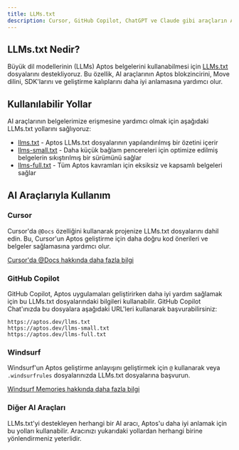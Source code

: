 ```yaml
---
title: LLMs.txt
description: Cursor, GitHub Copilot, ChatGPT ve Claude gibi araçların Aptos belgelerini anlamasını sağlama.
---
```


## LLMs.txt Nedir?

Büyük dil modellerinin (LLMs) Aptos belgelerini kullanabilmesi için [LLMs.txt](https://llmstxt.org/) dosyalarını destekliyoruz. Bu özellik, AI araçlarının Aptos blokzincirini, Move dilini, SDK'larını ve geliştirme kalıplarını daha iyi anlamasına yardımcı olur.

## Kullanılabilir Yollar

AI araçlarının belgelerimize erişmesine yardımcı olmak için aşağıdaki LLMs.txt yollarını sağlıyoruz:

- [llms.txt](/llms.txt) - Aptos LLMs.txt dosyalarının yapılandırılmış bir özetini içerir
- [llms-small.txt](/llms-small.txt) - Daha küçük bağlam pencereleri için optimize edilmiş belgelerin sıkıştırılmış bir sürümünü sağlar
- [llms-full.txt](/llms-full.txt) - Tüm Aptos kavramları için eksiksiz ve kapsamlı belgeleri sağlar

## AI Araçlarıyla Kullanım

### Cursor

Cursor'da `@Docs` özelliğini kullanarak projenize LLMs.txt dosyalarını dahil edin. Bu, Cursor'un Aptos geliştirme için daha doğru kod önerileri ve belgeler sağlamasına yardımcı olur.

[Cursor'da @Docs hakkında daha fazla bilgi](https://docs.cursor.com/context/@-symbols/@-docs)

### GitHub Copilot

GitHub Copilot, Aptos uygulamaları geliştirirken daha iyi yardım sağlamak için bu LLMs.txt dosyalarındaki bilgileri kullanabilir. GitHub Copilot Chat'ınızda bu dosyalara aşağıdaki URL'leri kullanarak başvurabilirsiniz:

```
https://aptos.dev/llms.txt
https://aptos.dev/llms-small.txt
https://aptos.dev/llms-full.txt
```

### Windsurf

Windsurf'un Aptos geliştirme anlayışını geliştirmek için `@` kullanarak veya `.windsurfrules` dosyalarınızda LLMs.txt dosyalarına başvurun.

[Windsurf Memories hakkında daha fazla bilgi](https://docs.codeium.com/windsurf/memories#memories-and-rules)

### Diğer AI Araçları

LLMs.txt'yi destekleyen herhangi bir AI aracı, Aptos'u daha iyi anlamak için bu yolları kullanabilir. Aracınızı yukarıdaki yollardan herhangi birine yönlendirmeniz yeterlidir.
